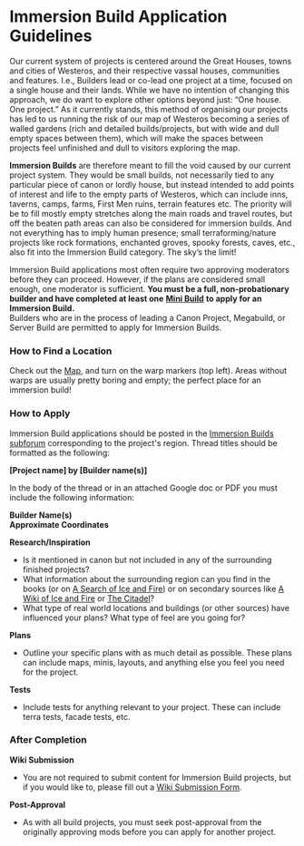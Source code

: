 # Immersion Build Application Guidelines

Our current system of projects is centered around the Great Houses, towns and cities of Westeros, and their respective vassal houses, communities and features. I.e., Builders lead or co-lead one project at a time, focused on a single house and their lands. While we have no intention of changing this approach, we do want to explore other options beyond just: “One house. One project.” As it currently stands, this method of organising our projects has led to us running the risk of our map of Westeros becoming a series of walled gardens (rich and detailed builds/projects, but with wide and dull empty spaces between them), which will make the spaces between projects feel unfinished and dull to visitors exploring the map.

**Immersion Builds** are therefore meant to fill the void caused by our current project system. They would be small builds, not necessarily tied to any particular piece of canon or lordly house, but instead intended to add points of interest and life to the empty parts of Westeros, which can include inns, taverns, camps, farms, First Men ruins, terrain features etc. The priority will be to fill mostly empty stretches along the main roads and travel routes, but off the beaten path areas can also be considered for immersion builds. And not everything has to imply human presence; small terraforming/nature projects like rock formations, enchanted groves, spooky forests, caves, etc., also fit into the Immersion Build category. The sky’s the limit!

Immersion Build applications most often require two approving moderators before they can proceed. However, if the plans are considered small enough, one moderator is sufficient. **You must be a full, non-probationary builder and have completed at least one** [**Mini Build**](https://westeroscraft.com/wiki/guides/general-building-guidelines) **to apply for an Immersion Build.**  
Builders who are in the process of leading a Canon Project, Megabuild, or Server Build are permitted to apply for Immersion Builds.

### How to Find a Location

Check out the [Map](http://mc.westeroscraft.com/), and turn on the warp markers (top left). Areas without warps are usually pretty boring and empty; the perfect place for an immersion build!

### How to Apply

Immersion Build applications should be posted in the [Immersion Builds subforum](https://forum.westeroscraft.com/categories/immersion-builds.87/) corresponding to the project's region. Thread titles should be formatted as the following:

**[Project name] by [Builder name(s)]**

In the body of the thread or in an attached Google doc or PDF you must include the following information:

**Builder Name(s)**  
**Approximate Coordinates**

**Research/Inspiration**

- Is it mentioned in canon but not included in any of the surrounding finished projects?
- What information about the surrounding region can you find in the books (or on [A Search of Ice and Fire](http://asearchoficeandfire.com/)) or on secondary sources like [A Wiki of Ice and Fire](http://awoiaf.westeros.org/) or [The Citadel](https://www.westeros.org/Citadel/Heraldry/)?
- What type of real world locations and buildings (or other sources) have influenced your plans? What type of feel are you going for?

**Plans**

- Outline your specific plans with as much detail as possible. These plans can include maps, minis, layouts, and anything else you feel you need for the project.

**Tests**

- Include tests for anything relevant to your project. These can include terra tests, facade tests, etc.

### After Completion

**Wiki Submission**

- You are not required to submit content for Immersion Build projects, but if you would like to, please fill out a [Wiki Submission Form](https://forum.westeroscraft.com/form/wiki-article-submission-form.6/select).

**Post-Approval**

- As with all build projects, you must seek post-approval from the originally approving mods before you can apply for another project.
